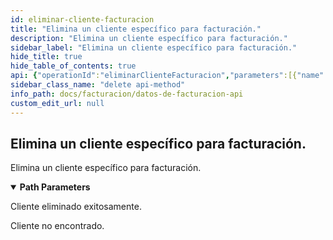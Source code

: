 ```yaml
---
id: eliminar-cliente-facturacion
title: "Elimina un cliente específico para facturación."
description: "Elimina un cliente específico para facturación."
sidebar_label: "Elimina un cliente específico para facturación."
hide_title: true
hide_table_of_contents: true
api: {"operationId":"eliminarClienteFacturacion","parameters":[{"name":"id","in":"path","description":"Identificador del cliente a eliminar.","required":true,"schema":{"type":"integer","minimum":1}}],"responses":{"204":{"description":"Cliente eliminado exitosamente."},"404":{"description":"Cliente no encontrado."}},"description":"Elimina un cliente específico para facturación.","method":"delete","path":"/facturacion/clientes/{id}","servers":[{"url":"https://api-datos-facturacion-v2-equipo-almacenes-test.apps.ocptest.andreani.com.ar"}],"info":{"title":"Datos de Facturación API","version":"1.0.0","description":"Microservicio para gestionar los datos de facturación de los clientes."},"postman":{"name":"Elimina un cliente específico para facturación.","description":{"type":"text/plain"},"url":{"path":["facturacion","clientes",":id"],"host":["{{baseUrl}}"],"query":[],"variable":[{"disabled":false,"description":{"content":"(Required) Identificador del cliente a eliminar.","type":"text/plain"},"type":"any","value":"","key":"id"}]},"method":"DELETE"}}
sidebar_class_name: "delete api-method"
info_path: docs/facturacion/datos-de-facturacion-api
custom_edit_url: null
---
```



## Elimina un cliente específico para facturación.



Elimina un cliente específico para facturación.

<details style={{"marginBottom":"1rem"}} data-collapsed={false} open={true}><summary style={{}}><strong>Path Parameters</strong></summary><div><ul><ParamsItem className={"paramsItem"} param={{"name":"id","in":"path","description":"Identificador del cliente a eliminar.","required":true,"schema":{"type":"integer","minimum":1}}}></ParamsItem></ul></div></details><div><ApiTabs><TabItem label={"204"} value={"204"}><div>

Cliente eliminado exitosamente.

</div><div></div></TabItem><TabItem label={"404"} value={"404"}><div>

Cliente no encontrado.

</div><div></div></TabItem></ApiTabs></div>
      